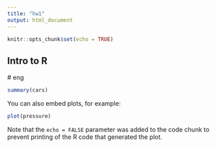 ```yaml
---
title: "hw1"
output: html_document
---
```


```r
knitr::opts_chunk$set(echo = TRUE)
```

## Intro to R
 # eng
```r
summary(cars)
```


You can also embed plots, for example:

```r
plot(pressure)
```

Note that the `echo = FALSE` parameter was added to the code chunk to prevent printing of the R code that generated the plot.

